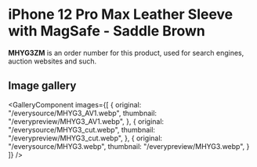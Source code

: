 
# iPhone 12 Pro Max Leather Sleeve with MagSafe - Saddle Brown

<Callout type='info' emoji='👉🏻'>**MHYG3ZM** is an order number for this product, used for search engines, auction websites and such.</Callout>

## Image gallery

<GalleryComponent
    images={[
      {
        original: "/everysource/MHYG3_AV1.webp",
        thumbnail: "/everypreview/MHYG3_AV1.webp",
      },
      {
        original: "/everysource/MHYG3_cut.webp",
        thumbnail: "/everypreview/MHYG3_cut.webp",
      },
      {
        original: "/everysource/MHYG3.webp",
        thumbnail: "/everypreview/MHYG3.webp",
      }
    ]}
  />
